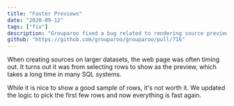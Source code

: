 ```yaml
---
title: "Faster Previews"
date: "2020-09-12"
tags: ["fix"]
description: "Grouparoo fixed a bug related to rendering source previews."
github: "https://github.com/grouparoo/grouparoo/pull/716"
---
```


When creating sources on larger datasets, the web page was often timing out. It turns out it was from selecting rows to show as the preview, which takes a long time in many SQL systems.

While it is nice to show a good sample of rows, it's not worth it. We updated the logic to pick the first few rows and now everything is fast again.
